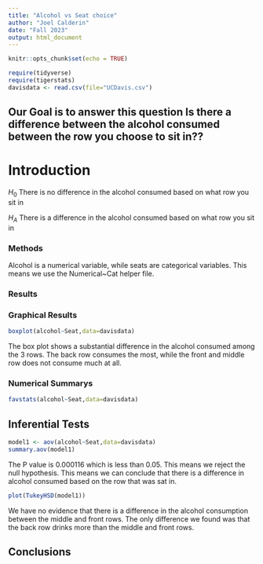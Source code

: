 ```yaml
---
title: "Alcohol vs Seat choice"
author: "Joel Calderin"
date: "Fall 2023"
output: html_document
---
```

  
```r
knitr::opts_chunk$set(echo = TRUE)
```

```r
require(tidyverse)
require(tigerstats)
davisdata <- read.csv(file="UCDavis.csv")
```
## Our Goal is to answer this question Is there a difference between the alcohol consumed between the row you choose to sit in??

# Introduction

$H_0$ There is no difference in the alcohol consumed based on what row you sit in

$H_A$ There is a difference in the alcohol consumed based on what row you sit in


### Methods

Alcohol is a numerical variable, while seats are categorical variables. This means we use the Numerical~Cat helper file.

### Results

### Graphical Results

```r
boxplot(alcohol~Seat,data=davisdata)
```

 
 The box plot shows a substantial difference in the alcohol consumed among the 3 rows. The back row consumes the most, while the front and middle row does not consume much at all. 
  

### Numerical Summarys 

```r
favstats(alcohol~Seat,data=davisdata)
```


## Inferential Tests

```r
model1 <- aov(alcohol~Seat,data=davisdata)
summary.aov(model1)
```

The P value is 0.000116 which is less than 0.05. This means we reject the null hypothesis. This means we can conclude that there is a difference in alcohol consumed based on the row that was sat in.

```r
plot(TukeyHSD(model1))
```

We have no evidence that there is a difference in the alcohol consumption between the middle and front rows. The only difference we found was that the back row drinks more than the middle and front rows. 

## Conclusions


